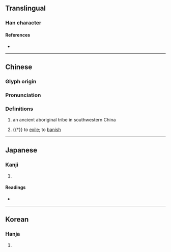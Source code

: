 {{character info}}
==Translingual==

===Han character===
{{Han char|rn=9|rad=人|as=12|sn=14|four=44402|canj=DBO|ids=⿱棘人}}

====References====
* {{Han ref|kx=0118.010|dkj=01134|dj=0250.020|hdz=10216.010|uh=50F0|ud=20720|bh=E0FB|bd=57595}}

----

==Chinese==
{{zh-forms}}
{{zh-wp|zh:僰人|en:Bo people (China)}}

===Glyph origin===
{{Han etym}}

===Pronunciation===
{{zh-pron
|m=bó
|m-s=
|dg=
|c=bat6,baak6,bok3
|c-t=
|g=
|h=pfs=
|j=
|md=
|mn=
|mn-t=
|w=
|x=
|mc=y
|oc=y
|cat=pn,v
}}

===Definitions===
{{zh-hanzi}}

# {{lb|zh|historical}} an ancient aboriginal tribe in southwestern China
# {{†}} to [[exile]]; to [[banish]]

----

==Japanese==

===Kanji===
{{ja-kanji|grade=|rs=人12}}

# {{rfdef|ja|sort=人12}}

====Readings====
* {{ja-readings|on=ほく,ぼく|kun=}}

----

==Korean==

===Hanja===
{{ko-hanja|북}}

# {{rfdef|ko|sort=人12}}
